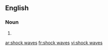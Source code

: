 ==English==

===Noun===
{{head|en|plural|head=[[shock]] [[wave]]s}}

# {{plural of|shock wave|lang=en}}

[[ar:shock waves]]
[[fr:shock waves]]
[[vi:shock waves]]